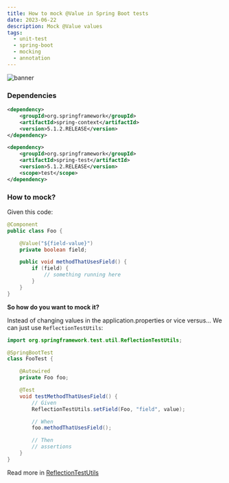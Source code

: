 ```yaml
---
title: How to mock @Value in Spring Boot tests
date: 2023-06-22
description: Mock @Value values
tags:
  - unit-test
  - spring-boot
  - mocking
  - annotation
---
```


![banner](https://images.unsplash.com/photo-1685345324402-460a889064d3?ixlib=rb-4.0.3&ixid=M3wxMjA3fDB8MHxwaG90by1wYWdlfHx8fGVufDB8fHx8fA%3D%3D&auto=format&fit=crop&w=2370&q=80)

### Dependencies

``` xml title=pom.xml
<dependency>
    <groupId>org.springframework</groupId>
    <artifactId>spring-context</artifactId>
    <version>5.1.2.RELEASE</version>
</dependency>

<dependency>
    <groupId>org.springframework</groupId>
    <artifactId>spring-test</artifactId>
    <version>5.1.2.RELEASE</version>
    <scope>test</scope>
</dependency>
```
### How to mock?
Given this code:

```java withLineNumbers title=Foo.java
@Component
public class Foo {

    @Value("${field-value}")
    private boolean field;

    public void methodThatUsesField() {
        if (field) {
            // something running here
        }
    }
}
```

**So how do you want to mock it?**

Instead of changing values in the application.properties or vice versus... We can just use `ReflectionTestUtils`:

```java highlight=12 withLineNumbers  title=FooTest.java
import org.springframework.test.util.ReflectionTestUtils;

@SpringBootTest
class FooTest {

    @Autowired
    private Foo foo;

    @Test
    void testMethodThatUsesField() {
        // Given
        ReflectionTestUtils.setField(Foo, "field", value);

        // When
        foo.methodThatUsesField();

        // Then
        // assertions
    }
}
```

Read more in [ReflectionTestUtils](https://www.baeldung.com/spring-reflection-test-utils)